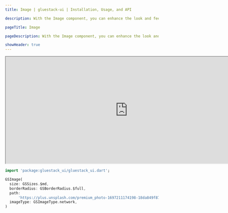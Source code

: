 ```yaml
---
title: Image | gluestack-ui | Installation, Usage, and API

description: With the Image component, you can enhance the look and feel of your app or website by incorporating compelling imagery.

pageTitle: Image

pageDescription: With the Image component, you can enhance the look and feel of your app or website by incorporating compelling imagery.

showHeader: true
---
```



<Meta title="Components/Media And Icons/Image" />

<iframe
  src="https://gluestack-flutter.web.app/#/imagePreview"
  title="Example"
  width="800"
  height="350"
></iframe>

```dart
import 'package:gluestack_ui/gluestack_ui.dart';

GSImage(
  size: GSSizes.$md,
  borderRadius: GSBorderRadius.$full,
  path:
      'https://plus.unsplash.com/premium_photo-1697211174198-18da849f87c6?crop=entropy&cs=tinysrgb&fit=max&fm=jpg&ixid=MnwxfDB8MXxyYW5kb218MHx8fHx8fHx8MTY5OTI2NTM4Mg&ixlib=rb-4.0.3&q=80&w=1080',
  imageType: GSImageType.network,
)
```
